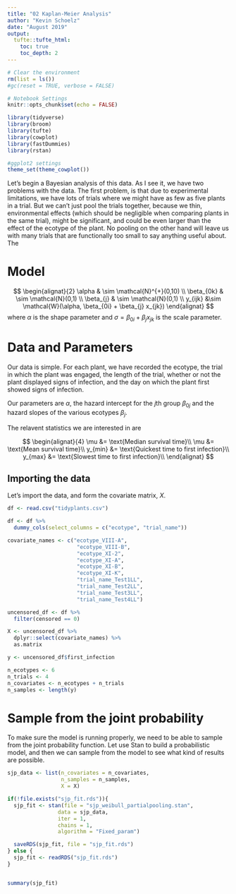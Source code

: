 ```yaml
---
title: "02 Kaplan-Meier Analysis"
author: "Kevin Schoelz"
date: "August 2019"
output:
  tufte::tufte_html:
    toc: true
    toc_depth: 2
---
```


```r

# Clear the environment
rm(list = ls())
#gc(reset = TRUE, verbose = FALSE)

# Notebook Settings
knitr::opts_chunk$set(echo = FALSE)

library(tidyverse)
library(broom)
library(tufte)
library(cowplot)
library(fastDummies)
library(rstan)

#ggplot2 settings
theme_set(theme_cowplot())

```


Let's begin a Bayesian analysis of this data. As I see it, we have two problems with the data. The first problem, is that due to experimental limitations, we have lots of trials where we might have as few as five plants in a trial. But we can't just pool the trials together, because we thin, environmental effects (which should be negligible when comparing plants in the same trial), might be significant, and could be even larger than the effect of the ecotype of the plant. No pooling on the other hand will leave us with many trials that are functionally too small to say anything useful about. The 

# Model

$$
\begin{alignat}{2}
\alpha & \sim  \mathcal{N}^{+}(0,10) \\
\beta_{0k} & \sim  \mathcal{N}(0,1) \\
\beta_{j} & \sim  \mathcal{N}(0,1) \\
y_{ijk} &\sim \mathcal{W}(\alpha, \beta_{0i} + \beta_{j} x_{jk})
\end{alignat}
$$
where $\alpha$ is the shape parameter and $\sigma = \beta_{0i} + \beta_{j}x_{jk}$ is the scale parameter.

# Data and Parameters

Our data is simple. For each plant, we have recorded the ecotype, the trial in which the plant was engaged, the length of the trial, whether or not the plant displayed signs of infection, and the day on which the plant first showed signs of infection. 

Our parameters are $\alpha$, the hazard intercept for the $j$th group $\beta_{0j}$ and the hazard slopes of the various ecotypes $\beta_{j}$.  

The relavent statistics we are interested in are 

$$
\begin{alignat}{4}
\mu &= \text{Median survival time}\\
\mu &= \text{Mean survival time}\\
y_{min} &= \text{Quickest time to first infection}\\
y_{max} &= \text{Slowest time to first infection}\\
\end{alignat}
$$

## Importing the data

Let's import the data, and form the covariate matrix, $X$.

```r

df <- read.csv("tidyplants.csv")

df <- df %>% 
  dummy_cols(select_columns = c("ecotype", "trial_name"))

covariate_names <- c("ecotype_VIII-A",
                      "ecotype_VIII-B",
                      "ecotype_XI-2",
                      "ecotype_XI-A",
                      "ecotype_XI-B",
                      "ecotype_XI-K",
                      "trial_name_Test1LL",
                      "trial_name_Test2LL",
                      "trial_name_Test3LL",
                      "trial_name_Test4LL")

uncensored_df <- df %>%
  filter(censored == 0)

X <- uncensored_df %>%
  dplyr::select(covariate_names) %>%
  as.matrix

y <- uncensored_df$first_infection

n_ecotypes <- 6
n_trials <- 4
n_covariates <- n_ecotypes + n_trials
n_samples <- length(y)

```


# Sample from the joint probability

To make sure the model is running properly, we need to be able to sample from the joint probability function. Let use Stan to build a probabilistic model, and then we can sample from the model to see what kind of results are possible.

```r

sjp_data <- list(n_covariates = n_covariates,
                 n_samples = n_samples,
                 X = X)

if(!file.exists("sjp_fit.rds")){
  sjp_fit <- stan(file = "sjp_weibull_partialpooling.stan",
                data = sjp_data,
                iter = 1,
                chains = 1,
                algorithm = "Fixed_param")

  saveRDS(sjp_fit, file = "sjp_fit.rds")  
} else {
  sjp_fit <- readRDS("sjp_fit.rds")
}


summary(sjp_fit)

```
